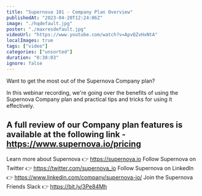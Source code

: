 ```yaml
---
title: "Supernova 101 - Company Plan Overview"
publishedAt: "2023-04-20T12:24:06Z"
image: "./hqdefault.jpg"
poster: "./maxresdefault.jpg"
videoUrl: "https://www.youtube.com/watch?v=ApvQZvHxNtA"
localImages: true
tags: ["video"]
categories: ["unsorted"]
duration: "0:38:03"
ignore: false
---
```

Want to get the most out of the Supernova Company plan?

In this webinar recording, we're going over the benefits of using the Supernova Company plan and practical tips and tricks for using it effectively.

A full review of our Company plan features is available at the following link - https://www.supernova.io/pricing
--------
Learn more about Supernova 👉 https://supernova.io
Follow Supernova on Twitter 👉  https://twitter.com/supernova_io
Follow Supernova on LinkedIn 👉 https://www.linkedin.com/company/supernova-io/
Join the Supernova Friends Slack 👉 https://bit.ly/3Pe84Mh
